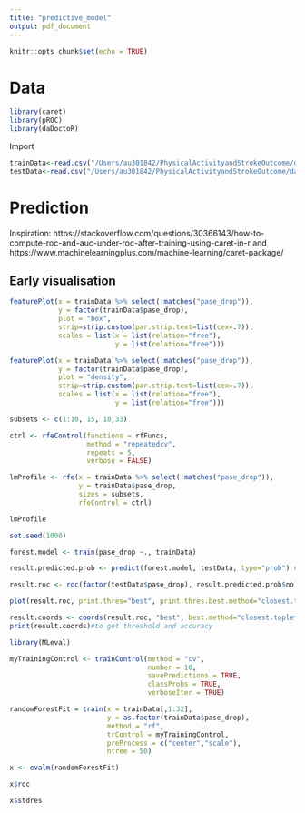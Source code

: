 ```yaml
---
title: "predictive_model"
output: pdf_document
---
```


```r
knitr::opts_chunk$set(echo = TRUE)
```

# Data
```r
library(caret)
library(pROC)
library(daDoctoR)
```

Import
```r
trainData<-read.csv("/Users/au301842/PhysicalActivityandStrokeOutcome/data/trainData.csv",)
testData<-read.csv("/Users/au301842/PhysicalActivityandStrokeOutcome/data/testData.csv",)
```


# Prediction
Inspiration: https://stackoverflow.com/questions/30366143/how-to-compute-roc-and-auc-under-roc-after-training-using-caret-in-r and https://www.machinelearningplus.com/machine-learning/caret-package/

## Early visualisation

```r
featurePlot(x = trainData %>% select(!matches("pase_drop")),
            y = factor(trainData$pase_drop), 
            plot = "box",
            strip=strip.custom(par.strip.text=list(cex=.7)),
            scales = list(x = list(relation="free"), 
                          y = list(relation="free")))

featurePlot(x = trainData %>% select(!matches("pase_drop")),
            y = factor(trainData$pase_drop), 
            plot = "density",
            strip=strip.custom(par.strip.text=list(cex=.7)),
            scales = list(x = list(relation="free"), 
                          y = list(relation="free")))
```


```r
subsets <- c(1:10, 15, 18,33)

ctrl <- rfeControl(functions = rfFuncs,
                   method = "repeatedcv",
                   repeats = 5,
                   verbose = FALSE)

lmProfile <- rfe(x = trainData %>% select(!matches("pase_drop")), 
                 y = trainData$pase_drop,
                 sizes = subsets,
                 rfeControl = ctrl)

lmProfile
```


```r
set.seed(1000)

forest.model <- train(pase_drop ~., trainData)

result.predicted.prob <- predict(forest.model, testData, type="prob") # Prediction

result.roc <- roc(factor(testData$pase_drop), result.predicted.prob$no) # Draw ROC curve. 

plot(result.roc, print.thres="best", print.thres.best.method="closest.topleft")

result.coords <- coords(result.roc, "best", best.method="closest.topleft", ret=c("threshold", "accuracy"))
print(result.coords)#to get threshold and accuracy
```

```r
library(MLeval)

myTrainingControl <- trainControl(method = "cv", 
                                  number = 10, 
                                  savePredictions = TRUE, 
                                  classProbs = TRUE, 
                                  verboseIter = TRUE)

randomForestFit = train(x = trainData[,1:32], 
                        y = as.factor(trainData$pase_drop), 
                        method = "rf", 
                        trControl = myTrainingControl, 
                        preProcess = c("center","scale"), 
                        ntree = 50)

x <- evalm(randomForestFit)

x$roc

x$stdres
```

